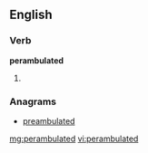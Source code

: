 ==English==

===Verb===
'''perambulated'''

# {{past of|[[perambulate]]}}

===Anagrams===
* [[preambulated#English|preambulated]]

[[mg:perambulated]]
[[vi:perambulated]]